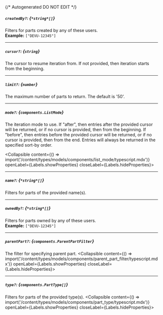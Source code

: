 {/* Autogenerated DO NOT EDIT  */}

##### `createdBy?`: *{`*string*[]`}*
Filters for parts created by any of these users.
<br/>
**Example:** `["DEVU-12345"]`

---
##### `cursor?`: *{`string`}*
The cursor to resume iteration from. If not provided, then
iteration starts from the beginning.


---
##### `limit?`: *{`number`}*
The maximum number of parts to return. The default is '50'.


---
##### `mode?`: *{`components.ListMode`}*
The iteration mode to use. If "after", then entries after the provided
cursor will be returned, or if no cursor is provided, then from the
beginning. If "before", then entries before the provided cursor will be
returned, or if no cursor is provided, then from the end. Entries will
always be returned in the specified sort\-by order.

<Collapsible content={() => import('/content/types/models/components/list_mode/typescript.mdx')} openLabel={Labels.showProperties} closeLabel={Labels.hideProperties}>
</Collapsible>

---
##### `name?`: *{`*string*[]`}*
Filters for parts of the provided name(s).

---
##### `ownedBy?`: *{`*string*[]`}*
Filters for parts owned by any of these users.
<br/>
**Example:** `["DEVU-12345"]`

---
##### `parentPart?`: *{`components.ParentPartFilter`}*
The filter for specifying parent part.
<Collapsible content={() => import('/content/types/models/components/parent_part_filter/typescript.mdx')} openLabel={Labels.showProperties} closeLabel={Labels.hideProperties}>
</Collapsible>

---
##### `type?`: *{`components.PartType[]`}*
Filters for parts of the provided type(s).
<Collapsible content={() => import('/content/types/models/components/part_type/typescript.mdx')} openLabel={Labels.showProperties} closeLabel={Labels.hideProperties}>
</Collapsible>


